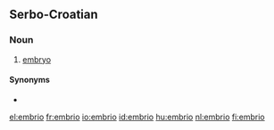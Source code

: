 ==Serbo-Croatian==

===Noun===
{{sh-noun|g=m|r|ембрио}}

# [[embryo]]

====Synonyms====
* {{l|sh|embrion}}

[[el:embrio]]
[[fr:embrio]]
[[io:embrio]]
[[id:embrio]]
[[hu:embrio]]
[[nl:embrio]]
[[fi:embrio]]